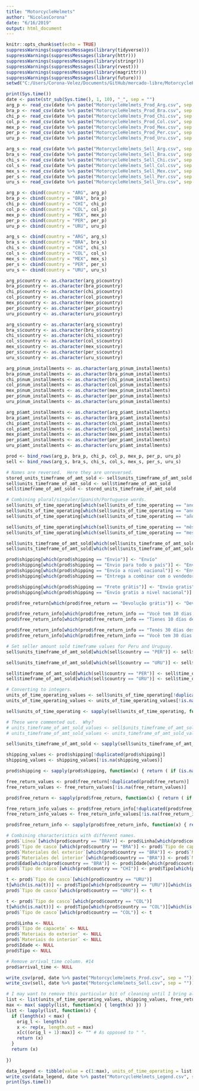 ```yaml
---
title: "MotorcycleHelmets"
author: "NicolasCorona"
date: "6/16/2019"
output: html_document
---
```


```r
knitr::opts_chunk$set(echo = TRUE)
suppressWarnings(suppressMessages(library(tidyverse)))
suppressWarnings(suppressMessages(library(httr)))
suppressWarnings(suppressMessages(library(stringr)))
suppressWarnings(suppressMessages(library(rvest)))
suppressWarnings(suppressMessages(library(magrittr)))
suppressWarnings(suppressMessages(library(future)))
setwd("C:/Users/Corona-Velez/Documents/GitHub/mercado-libre/MotorcycleHelmets")
```

```r
print(Sys.time())
date <- paste(str_sub(Sys.time(), 1, 10), "_", sep = "")
arg_p <- read_csv(date %>% paste("MotorcycleHelmets_Prod_Arg.csv", sep = ""), col_names = TRUE)
bra_p <- read_csv(date %>% paste("MotorcycleHelmets_Prod_Bra.csv", sep = ""), col_names = TRUE)
chi_p <- read_csv(date %>% paste("MotorcycleHelmets_Prod_Chi.csv", sep = ""), col_names = TRUE)
col_p <- read_csv(date %>% paste("MotorcycleHelmets_Prod_Col.csv", sep = ""), col_names = TRUE)
mex_p <- read_csv(date %>% paste("MotorcycleHelmets_Prod_Mex.csv", sep = ""), col_names = TRUE)
per_p <- read_csv(date %>% paste("MotorcycleHelmets_Prod_Per.csv", sep = ""), col_names = TRUE)
uru_p <- read_csv(date %>% paste("MotorcycleHelmets_Prod_Uru.csv", sep = ""), col_names = TRUE)

arg_s <- read_csv(date %>% paste("MotorcycleHelmets_Sell_Arg.csv", sep = ""), col_names = TRUE)
bra_s <- read_csv(date %>% paste("MotorcycleHelmets_Sell_Bra.csv", sep = ""), col_names = TRUE)
chi_s <- read_csv(date %>% paste("MotorcycleHelmets_Sell_Chi.csv", sep = ""), col_names = TRUE)
col_s <- read_csv(date %>% paste("MotorcycleHelmets_Sell_Col.csv", sep = ""), col_names = TRUE)
mex_s <- read_csv(date %>% paste("MotorcycleHelmets_Sell_Mex.csv", sep = ""), col_names = TRUE)
per_s <- read_csv(date %>% paste("MotorcycleHelmets_Sell_Per.csv", sep = ""), col_names = TRUE)
uru_s <- read_csv(date %>% paste("MotorcycleHelmets_Sell_Uru.csv", sep = ""), col_names = TRUE)

arg_p <- cbind(country = "ARG", arg_p)
bra_p <- cbind(country = "BRA", bra_p)
chi_p <- cbind(country = "CHI", chi_p)
col_p <- cbind(country = "COL", col_p)
mex_p <- cbind(country = "MEX", mex_p)
per_p <- cbind(country = "PER", per_p)
uru_p <- cbind(country = "URU", uru_p)

arg_s <- cbind(country = "ARG", arg_s)
bra_s <- cbind(country = "BRA", bra_s)
chi_s <- cbind(country = "CHI", chi_s)
col_s <- cbind(country = "COL", col_s)
mex_s <- cbind(country = "MEX", mex_s)
per_s <- cbind(country = "PER", per_s)
uru_s <- cbind(country = "URU", uru_s)

arg_p$country <- as.character(arg_p$country)
bra_p$country <- as.character(bra_p$country)
chi_p$country <- as.character(chi_p$country)
col_p$country <- as.character(col_p$country)
mex_p$country <- as.character(mex_p$country)
per_p$country <- as.character(per_p$country)
uru_p$country <- as.character(uru_p$country)

arg_s$country <- as.character(arg_s$country)
bra_s$country <- as.character(bra_s$country)
chi_s$country <- as.character(chi_s$country)
col_s$country <- as.character(col_s$country)
mex_s$country <- as.character(mex_s$country)
per_s$country <- as.character(per_s$country)
uru_s$country <- as.character(uru_s$country)

arg_p$num_installments <- as.character(arg_p$num_installments)
bra_p$num_installments <- as.character(bra_p$num_installments)
chi_p$num_installments <- as.character(chi_p$num_installments)
col_p$num_installments <- as.character(col_p$num_installments)
mex_p$num_installments <- as.character(mex_p$num_installments)
per_p$num_installments <- as.character(per_p$num_installments)
uru_p$num_installments <- as.character(uru_p$num_installments)

arg_p$amt_installments <- as.character(arg_p$amt_installments)
bra_p$amt_installments <- as.character(bra_p$amt_installments)
chi_p$amt_installments <- as.character(chi_p$amt_installments)
col_p$amt_installments <- as.character(col_p$amt_installments)
mex_p$amt_installments <- as.character(mex_p$amt_installments)
per_p$amt_installments <- as.character(per_p$amt_installments)
uru_p$amt_installments <- as.character(uru_p$amt_installments)

prod <- bind_rows(arg_p, bra_p, chi_p, col_p, mex_p, per_p, uru_p)
sell <- bind_rows(arg_s, bra_s, chi_s, col_s, mex_s, per_s, uru_s)

# Names are reversed.  Here they are unreversed.
stored_units_timeframe_of_amt_sold <- sell$units_timeframe_of_amt_sold
sell$units_timeframe_of_amt_sold <- sell$timeframe_of_amt_sold
sell$timeframe_of_amt_sold <- stored_units_timeframe_of_amt_sold

# Combining plural/singuler/Spanish/Portuguese words.
sell$units_of_time_operating[which(sell$units_of_time_operating == "ano")] <- "años"
sell$units_of_time_operating[which(sell$units_of_time_operating == "anos")] <- "años"
sell$units_of_time_operating[which(sell$units_of_time_operating == "año")] <- "años"

sell$units_of_time_operating[which(sell$units_of_time_operating == "mês")] <- "meses"
sell$units_of_time_operating[which(sell$units_of_time_operating == "mes")] <- "meses"

sell$units_timeframe_of_amt_sold[which(sell$units_timeframe_of_amt_sold == "anos")] <- "años"
sell$units_timeframe_of_amt_sold[which(sell$units_timeframe_of_amt_sold == "mes")] <- "meses"

prod$shipping[which(prod$shipping == "Envio")] <- "Envío"
prod$shipping[which(prod$shipping == "Envio para todo o país")] <- "Envío a todo el país"
prod$shipping[which(prod$shipping == "Envío a nivel nacional")] <- "Envío a todo el país"
prod$shipping[which(prod$shipping == "Entrega a combinar com o vendedor")] <- "Entrega a acordar con el vendedor"

prod$shipping[which(prod$shipping == "Frete grátis")] <- "Envío gratis"
prod$shipping[which(prod$shipping == "Envío gratis a nivel nacional")] <- "Envío gratis a todo el país"

prod$free_return[which(prod$free_return == "Devolução grátis")] <- "Devolución gratis"

prod$free_return_info[which(prod$free_return_info == "Você tem 10 dias a partir do recebimento")] <- "Tenés 10 días desde que lo recibís"
prod$free_return_info[which(prod$free_return_info == "Tienes 10 días desde que lo recibes")] <- "Tenés 10 días desde que lo recibís"

prod$free_return_info[which(prod$free_return_info == "Tenés 30 días desde que lo recibís")] <- "Tienes 30 días desde que lo recibes" 
prod$free_return_info[which(prod$free_return_info == "Você tem 30 dias a partir do recebimento")] <- "Tienes 30 días desde que lo recibes" 

# Set seller amount sold timeframe values for Peru and Uruguay.
sell$units_timeframe_of_amt_sold[which(sell$country == "PER")] <- sell$units_of_time_operating[which(sell$country == "PER")]

sell$units_timeframe_of_amt_sold[which(sell$country == "URU")] <- sell$units_of_time_operating[which(sell$country == "URU")]

sell$timeframe_of_amt_sold[which(sell$country == "PER")] <- sell$time_operating[which(sell$country == "PER")]
sell$timeframe_of_amt_sold[which(sell$country == "URU")] <- sell$time_operating[which(sell$country == "URU")]

# Converting to integers.
units_of_time_operating_values <- sell$units_of_time_operating[!duplicated(sell$units_of_time_operating)]
units_of_time_operating_values <- units_of_time_operating_values[!is.na(units_of_time_operating_values)]

sell$units_of_time_operating <- sapply(sell$units_of_time_operating, function(x) { return ( if (is.na(x)) { NA } else { which(x == units_of_time_operating_values) }) })

# These were commented out.  Why?
# units_timeframe_of_amt_sold_values <- sell$units_timeframe_of_amt_sold[!duplicated(sell$units_timeframe_of_amt_sold)]
# units_timeframe_of_amt_sold_values <- units_timeframe_of_amt_sold_values[!is.na(units_timeframe_of_amt_sold_values)]

sell$units_timeframe_of_amt_sold <- sapply(sell$units_timeframe_of_amt_sold, function(x) { return ( if (is.na(x)) { NA } else { which(x == units_of_time_operating_values) }) })

shipping_values <- prod$shipping[!duplicated(prod$shipping)]
shipping_values <- shipping_values[!is.na(shipping_values)]

prod$shipping <- sapply(prod$shipping, function(x) { return ( if (is.na(x)) { NA } else { which(x == shipping_values) }) })

free_return_values <- prod$free_return[!duplicated(prod$free_return)]
free_return_values <- free_return_values[!is.na(free_return_values)]

prod$free_return <- sapply(prod$free_return, function(x) { return ( if (is.na(x)) { NA } else { which(x == free_return_values) }) })

free_return_info_values <- prod$free_return_info[!duplicated(prod$free_return_info)]
free_return_info_values <- free_return_info_values[!is.na(free_return_info_values)]

prod$free_return_info <- sapply(prod$free_return_info, function(x) { return ( if (is.na(x)) { NA } else { which(x == free_return_info_values) }) })

# Combining characteristics with different names.
prod$`Línea`[which(prod$country == "BRA")] <- prod$Linha[which(prod$country == "BRA")]
prod$`Tipo de casco`[which(prod$country == "BRA")] <- prod$`Tipo de capacete`[which(prod$country == "BRA")]
prod$`Materiales del exterior`[which(prod$country == "BRA")] <- prod$`Materiais do exterior`[which(prod$country == "BRA")]
prod$`Materiales del interior`[which(prod$country == "BRA")] <- prod$`Materiais do interior`[which(prod$country == "BRA")]
prod$Edad[which(prod$country == "BRA")] <- prod$Idade[which(prod$country == "BRA")]
prod$`Tipo de casco`[which(prod$country == "CHI")] <- prod$Tipo[which(prod$country == "CHI")]

t <- prod$`Tipo de casco`[which(prod$country == "URU")] 
t[which(is.na(t))] <- prod$Tipo[which(prod$country == "URU")][which(is.na(t))]
prod$`Tipo de casco`[which(prod$country == "URU")] <- t

t <- prod$`Tipo de casco`[which(prod$country == "COL")] 
t[which(is.na(t))] <- prod$Tipo[which(prod$country == "COL")][which(is.na(t))]
prod$`Tipo de casco`[which(prod$country == "COL")] <- t

prod$Linha <- NULL
prod$`Tipo de capacete` <- NULL
prod$`Materiais do exterior` <- NULL
prod$`Materiais do interior` <- NULL
prod$Idade <- NULL
prod$Tipo <- NULL

# Remove arrival_time column. #14
prod$arrival_time <- NULL

write_csv(prod, date %>% paste("MotorcycleHelmets_Prod.csv", sep = ""))
write_csv(sell, date %>% paste("MotorcycleHelmets_Sell.csv", sep = ""))

# I may want to remove this particular bit of cleaning until I bring all of the countries together.
list <- list(units_of_time_operating_values, shipping_values, free_return_values, free_return_info_values)
max <- max( sapply(list, function(x) { length(x) }) )
list <- lapply(list, function(x) {
  if (length(x) < max) {
    orig_l <- length(x)
    x <- rep(x, length.out = max)
    x[c((orig_l + 1):max)] <- "" # As opposed to " ".
    return (x)
  }
  return (x)
  
})

data_legend <- tibble(value = c(1:max), units_of_time_operating = list[[1]], units_timeframe_of_amt_sold = list[[1]], shipping = list[[2]], free_return = list[[3]], free_return_info = list[[4]])
write_csv(data_legend, date %>% paste("MotorcycleHelmets_Legend.csv", sep = ""))
print(Sys.time())

```

